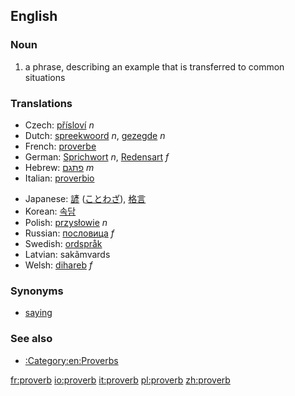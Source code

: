 ==English==
===Noun===
{{en-noun-reg}}

# a phrase, describing an example that is transferred to common situations

===Translations===
{{top}}
*Czech: [[přísloví]] ''n''
*Dutch: [[spreekwoord]] ''n'', [[gezegde]] ''n''
*French: [[proverbe]]
*German: [[Sprichwort]] ''n'', [[Redensart]] ''f''
*Hebrew: [[פתגם]] ''m''
*Italian: [[proverbio]]
{{mid}}
*Japanese: [[諺]] ([[ことわざ]]), [[格言]]
*Korean: [[속담]]
*Polish: [[przysłowie]] ''n''
*Russian: [[пословица]] ''f''
*Swedish: [[ordspråk]] {{n}}
*Latvian: sakãmvards
*Welsh: [[dihareb]] ''f''
{{bottom}}

===Synonyms===
*[[saying]]

===See also===
*[[:Category:en:Proverbs]]

[[fr:proverb]]
[[io:proverb]]
[[it:proverb]]
[[pl:proverb]]
[[zh:proverb]]